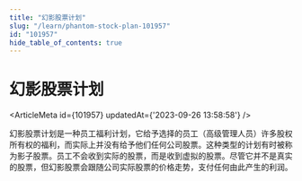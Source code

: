 ```yaml
---
title: "幻影股票计划"
slug: "/learn/phantom-stock-plan-101957"
id: "101957"
hide_table_of_contents: true
---
```



# 幻影股票计划

<ArticleMeta id={101957} updatedAt={'2023-09-26 13:58:58'} />
<div className='border-solid border-b border-t-0 my-4 border-[var(--ifm-color-gray-300)]' />

幻影股票计划是一种员工福利计划，它给予选择的员工（高级管理人员）许多股权所有权的福利，而实际上并没有给予他们任何公司股票。这种类型的计划有时被称为影子股票。员工不会收到实际的股票，而是收到虚拟的股票。尽管它并不是真实的股票，但幻影股票会跟随公司实际股票的价格走势，支付任何由此产生的利润。
